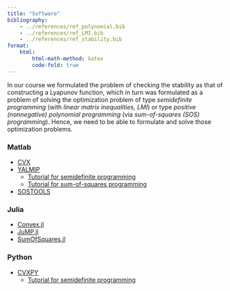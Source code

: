 ```yaml
---
title: "Software"
bibliography: 
    - ../references/ref_polynomial.bib
    - ../references/ref_LMI.bib
    - ../references/ref_stability.bib
format:
    html:
        html-math-method: katex
        code-fold: true
---
```


In our course we formulated the problem of checking the stability as that of constructing a Lyapunov function, which in turn was formulated as a problem of solving the optimization problem of type *semidefinite programming* (with *linear matrix inequalities, LMI*) or type *positive (nonnegative) polynomial programming* (via *sum-of-squares (SOS) programming*). Hence, we need to be able to formulate and solve those optimization problems.

### Matlab

- [CVX](https://cvxr.com/cvx/)
- [YALMIP](https://yalmip.github.io) 
    - [Tutorial for semidefinite programming](https://yalmip.github.io/tutorial/semidefiniteprogramming/)
    - [Tutorial for sum-of-squares programming](https://yalmip.github.io/tutorial/sumofsquaresprogramming/)
- [SOSTOOLS](https://github.com/oxfordcontrol/SOSTOOLS)

### Julia

- [Convex.jl](https://jump.dev/Convex.jl/stable/)
- [JuMP.jl](https://github.com/jump-dev/JuMP.jl)
- [SumOfSquares.jl](https://github.com/jump-dev/SumOfSquares.jl)

### Python

- [CVXPY](https://www.cvxpy.org)
    - [Tutorial for semidefinite programming](https://www.cvxpy.org/examples/basic/sdp.html) 